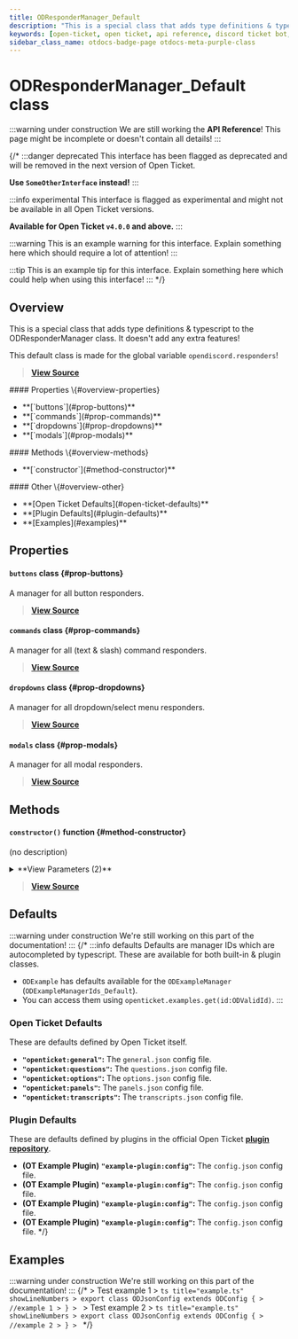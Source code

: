 ```yaml
---
title: ODResponderManager_Default
description: "This is a special class that adds type definitions & typescript to the ODResponderManager class. It doesn't add any extra features!"
keywords: [open-ticket, open ticket, api reference, discord ticket bot, class]
sidebar_class_name: otdocs-badge-page otdocs-meta-purple-class
---
```

<head>
    <link rel="apple-touch-icon" href="/img/logo_vertical.png"/>
</head>

# ODResponderManager_Default <M color="purple">class</M>

:::warning under construction
We are still working the **API Reference**! This page might be incomplete or doesn't contain all details!
:::

{/*
:::danger deprecated
This interface has been flagged as deprecated and will be removed in the next version of Open Ticket.

**Use `SomeOtherInterface` instead!**
:::

:::info experimental
This interface is flagged as experimental and might not be available in all Open Ticket versions.

**Available for Open Ticket `v4.0.0` and above.**
:::

:::warning
This is an example warning for this interface. Explain something here which should require a lot of attention!
:::

:::tip
This is an example tip for this interface. Explain something here which could help when using this interface!
:::
*/}

## Overview
This is a special class that adds type definitions & typescript to the ODResponderManager class.
It doesn't add any extra features!

This default class is made for the global variable `opendiscord.responders`!

> [**View Source**](https://otgithub.dj-dj.be/tree/main/src/core/api/defaults/responder.ts#L14)

<FlexHorizontal>
<div style={{width:"30%"}}>
    #### Properties \{#overview-properties}
    <ul>
        <li>**[`buttons`](#prop-buttons)**</li>
        <li>**[`commands`](#prop-commands)**</li>
        <li>**[`dropdowns`](#prop-dropdowns)**</li>
        <li>**[`modals`](#prop-modals)**</li>
    </ul>
</div>
<div style={{width:"30%"}}>
    #### Methods \{#overview-methods}
    <ul>
        <li>**[`constructor`](#method-constructor)**</li>
    </ul>
</div>
<div style={{width:"30%"}}>
    #### Other \{#overview-other}
    <ul>
        <li>**[Open Ticket Defaults](#open-ticket-defaults)**</li>
        <li>**[Plugin Defaults](#plugin-defaults)**</li>
        <li>**[Examples](#examples)**</li>
    </ul>
</div>
</FlexHorizontal>

## Properties
<Divider></Divider>
#### `buttons` <M color="purple">class</M> <ApiBlock><ApiUrl url="class:ODButtonResponderManager_Default" label="api.ODButtonResponderManager_Default"/></ApiBlock> \{#prop-buttons}
A manager for all button responders.

> [**View Source**](https://otgithub.dj-dj.be/tree/main/src/core/api/defaults/responder.ts#L16)

<Divider></Divider>
#### `commands` <M color="purple">class</M> <ApiBlock><ApiUrl url="class:ODCommandResponderManager_Default" label="api.ODCommandResponderManager_Default"/></ApiBlock> \{#prop-commands}
A manager for all (text & slash) command responders.

> [**View Source**](https://otgithub.dj-dj.be/tree/main/src/core/api/defaults/responder.ts#L15)

<Divider></Divider>
#### `dropdowns` <M color="purple">class</M> <ApiBlock><ApiUrl url="class:ODDropdownResponderManager_Default" label="api.ODDropdownResponderManager_Default"/></ApiBlock> \{#prop-dropdowns}
A manager for all dropdown/select menu responders.

> [**View Source**](https://otgithub.dj-dj.be/tree/main/src/core/api/defaults/responder.ts#L17)

<Divider></Divider>
#### `modals` <M color="purple">class</M> <ApiBlock><ApiUrl url="class:ODModalResponderManager_Default" label="api.ODModalResponderManager_Default"/></ApiBlock> \{#prop-modals}
A manager for all modal responders.

> [**View Source**](https://otgithub.dj-dj.be/tree/main/src/core/api/defaults/responder.ts#L18)

<Divider></Divider>

## Methods
<Divider></Divider>
#### `constructor()` <M color="orange">function</M> <ApiBlock><ApiUrl url="class:ODResponderManager_Default" label="api.ODResponderManager_Default"/></ApiBlock> \{#method-constructor}
(no description)

<details>
<summary>**View Parameters (2)**</summary>
- **`debug`:** <M color="purple">class</M> <ApiBlock><ApiUrl url="class:ODDebugger" label="api.ODDebugger"/></ApiBlock> - Parameter Description Lorem Ipsum.
- **`client`:** <M color="purple">class</M> <ApiBlock><ApiUrl url="class:ODClientManager" label="api.ODClientManager"/></ApiBlock> - Parameter Description Lorem Ipsum.
</details>

> [**View Source**](https://otgithub.dj-dj.be/tree/main/src/core/api/modules/responder.ts#L65)

<Divider></Divider>

## Defaults
:::warning under construction
We're still working on this part of the documentation!
:::
{/*
:::info defaults
Defaults are manager IDs which are autocompleted by typescript. These are available for both built-in & plugin classes.
- `ODExample` has defaults available for the `ODExampleManager` (`ODExampleManagerIds_Default`).
- You can access them using `openticket.examples.get(id:ODValidId)`.
:::

### Open Ticket Defaults
These are defaults defined by Open Ticket itself.
- **`"openticket:general"`:** The `general.json` config file.
- **`"openticket:questions"`:** The `questions.json` config file.
- **`"openticket:options"`:** The `options.json` config file.
- **`"openticket:panels"`:** The `panels.json` config file.
- **`"openticket:transcripts"`:** The `transcripts.json` config file.

### Plugin Defaults
These are defaults defined by plugins in the official Open Ticket [**plugin repository**](https://odplugins.dj-dj.be/tree/main/open-ticket).
- <C color="blue">**(OT Example Plugin)**</C> **`"example-plugin:config"`:** The `config.json` config file.
- <C color="blue">**(OT Example Plugin)**</C> **`"example-plugin:config"`:** The `config.json` config file.
- <C color="blue">**(OT Example Plugin)**</C> **`"example-plugin:config"`:** The `config.json` config file.
- <C color="blue">**(OT Example Plugin)**</C> **`"example-plugin:config"`:** The `config.json` config file.
*/}

## Examples
:::warning under construction
We're still working on this part of the documentation!
:::
{/*
<Tabs>
    <TabItem value="First Example">
    > Test example 1
    > ```ts title="example.ts" showLineNumbers
    > export class ODJsonConfig extends ODConfig {
    >     //example 1
    > }
    > ```
    </TabItem>
    <TabItem value="Second Example">
    > Test example 2
    > ```ts title="example.ts" showLineNumbers
    > export class ODJsonConfig extends ODConfig {
    >     //example 2
    > }
    > ```
    </TabItem>
</Tabs>
*/}
